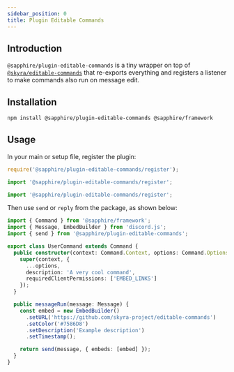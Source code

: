 ```yaml
---
sidebar_position: 0
title: Plugin Editable Commands
---
```


## Introduction

`@sapphire/plugin-editable-commands` is a tiny wrapper on top of [`@skyra/editable-commands`][editable-commands] that
re-exports everything and registers a listener to make commands also run on message edit.

## Installation

```bash npm2yarn2pnpm
npm install @sapphire/plugin-editable-commands @sapphire/framework
```

## Usage

In your main or setup file, register the plugin:

<Tabs groupId="language-choice">

<TabItem value="javascript" label="JavaScript" default>

```javascript
require('@sapphire/plugin-editable-commands/register');
```

</TabItem>

<TabItem value="esm" label="ESM" default>

```javascript
import '@sapphire/plugin-editable-commands/register';
```

</TabItem>

<TabItem value="typescript" label="TypeScript" default>

```typescript
import '@sapphire/plugin-editable-commands/register';
```

</TabItem>
</Tabs>

Then use `send` or `reply` from the package, as shown below:

```typescript ts2esm2cjs
import { Command } from '@sapphire/framework';
import { Message, EmbedBuilder } from 'discord.js';
import { send } from '@sapphire/plugin-editable-commands';

export class UserCommand extends Command {
  public constructor(context: Command.Context, options: Command.Options) {
    super(context, {
      ...options,
      description: 'A very cool command',
      requiredClientPermissions: ['EMBED_LINKS']
    });
  }

  public messageRun(message: Message) {
    const embed = new EmbedBuilder()
      .setURL('https://github.com/skyra-project/editable-commands')
      .setColor('#7586D8')
      .setDescription('Example description')
      .setTimestamp();

    return send(message, { embeds: [embed] });
  }
}
```

[editable-commands]: https://www.npmjs.com/package/@skyra/editable-commands
